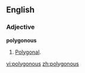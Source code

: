 ==English==

===Adjective===
'''polygonous'''

# [[Polygonal]].

[[vi:polygonous]]
[[zh:polygonous]]